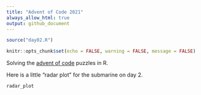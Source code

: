 ```yaml
---
title: "Advent of Code 2021"
always_allow_html: true
output: github_document
---
```


```r
source("day02.R")

knitr::opts_chunk$set(echo = FALSE, warning = FALSE, message = FALSE)
```

Solving the [advent of code](https://adventofcode.com/) puzzles in R.

Here is a little "radar plot" for the submarine on day 2.

```r
radar_plot
```
